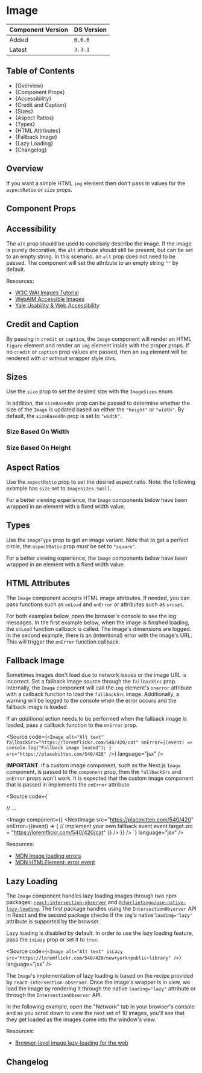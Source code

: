 

<Meta of={ImageStories} />

# Image

| Component Version | DS Version |
| ----------------- | ---------- |
| Added             | `0.0.6`    |
| Latest            | `3.3.1`    |

## Table of Contents

- {<Link href="#overview" target="_self">Overview</Link>}
- {<Link href="#component-props" target="_self">Component Props</Link>}
- {<Link href="#accessibility" target="_self">Accessibility</Link>}
- {<Link href="#credit-and-caption" target="_self">Credit and Caption</Link>}
- {<Link href="#sizes" target="_self">Sizes</Link>}
- {<Link href="#aspect-ratios" target="_self">Aspect Ratios</Link>}
- {<Link href="#types" target="_self">Types</Link>}
- {<Link href="#html-attributes" target="_self">HTML Attributes</Link>}
- {<Link href="#fallback-image" target="_self">Fallback Image</Link>}
- {<Link href="#lazy-loading" target="_self">Lazy Loading</Link>}
- {<Link href="#changelog" target="_self">Changelog</Link>}

## Overview

<Description of={ImageStories.WithControls} />

If you want a simple HTML `img` element then don't pass in values for the
`aspectRatio` or `size` props.

## Component Props

<Canvas of={ImageStories.WithControls} />

<ArgTypes of={ImageStories.WithControls} />

## Accessibility

The `alt` prop should be used to concisely describe the image. If the image is purely decorative,
the `alt` attribute should still be present, but can be set to an empty string. In this scenario,
an `alt` prop does not need to be passed. The component will set the attribute to an empty string
`""` by default.

Resources:

- [W3C WAI Images Tutorial](https://www.w3.org/WAI/tutorials/images/)
- [WebAIM Accessible Images](https://webaim.org/techniques/images/)
- [Yale Usability & Web Accessibility](https://usability.yale.edu/web-accessibility/articles/images)

## Credit and Caption

By passing in `credit` or `caption`, the `Image` component will
render an HTML `figure` element and render an `img` element inside with the
proper props. If no `credit` or `caption` prop values are passed,
then an `img` element will be rendered with or without wrapper style divs.

<Canvas of={ImageStories.FigureAndFigcaption} />

## Sizes

Use the `size` prop to set the desired size with the `ImageSizes` enum.

In addition, the `sizeBasedOn` prop can be passed to determine whether the size
of the `Image` is updated based on either the `"height"` or `"width"`. By default,
the `sizeBasedOn` prop is set to `"width"`.

### Size Based On Width

<Canvas of={ImageStories.Sizes} />

### Size Based On Height

<Canvas of={ImageStories.SizesBasedOnHeight} />

## Aspect Ratios

Use the `aspectRatio` prop to set the desired aspect ratio. Note: the
following example has `size` set to `ImageSizes.Small`.

For a better viewing experience, the `Image` components below have been wrapped
in an element with a fixed width value.

<Canvas of={ImageStories.AspectRatios} />

## Types

Use the `imageType` prop to get an image variant. Note that to get a perfect
circle, the `aspectRatio` prop _must_ be set to `"square"`.

For a better viewing experience, the `Image` components below have been wrapped
in an element with a fixed width value.

<Canvas of={ImageStories.Types} />

## HTML Attributes

The `Image` component accepts HTML image attributes. If needed, you can pass
functions such as `onLoad` and `onError` or attributes such as `srcset`.

For both examples below, open the browser's console to see the log messages. In
the first example below, when the image is finished loading, the `onLoad`
function callback is called. The image's dimensions are logged. In the second
example, there is an (intentional) error with the image's URL. This will trigger
the `onError` function callback.

<Canvas of={ImageStories.HTMLAttributes} />

## Fallback Image

Sometimes images don't load due to network issues or the image URL is incorrect.
Set a fallback image source through the `fallbackSrc` prop. Internally, the
`Image` component will call the `img` element's `onerror` attribute with a
callback function to load the `fallbackSrc` image. Additionally, a warning will
be logged to the console when the error occurs and the fallback image is loaded.

If an _additional_ action needs to be performed when the fallback image is
loaded, pass a callback function to the `onError` prop.

<Source
  code={`
<Image
  alt="Alt text"
  fallbackSrc="https://loremflickr.com/540/420/cat"
  onError={(event) => console.log("Fallback image loaded"); }
  src="https://placekitten.com/540/420"
/>
  `}
  language="jsx"
/>

**IMPORTANT**: If a custom image component, such as the Next.js `Image` component,
is passed to the `component` prop, then the `fallbackSrc` and `onError` props
won't work. It is expected that the custom image component that is passed in
implements the `onError` attribute.

<Source
  code={`

// ...

<Image
  component={{
    <NextImage
      src="https://placekitten.com/540/420"
      onError={(event) => {
        // Implement your own fallback event
        event.target.src =  "https://loremflickr.com/540/420/cat"
      }}
    />
  }} 
/>
`}
  language="jsx"
/>

<Canvas of={ImageStories.FallbackImage} />

Resources:

- [MDN Image loading errors](https://developer.mozilla.org/en-US/docs/Web/HTML/Element/img#image_loading_errors)
- [MDN HTMLElement: error event](https://developer.mozilla.org/en-US/docs/Web/API/HTMLElement/error_event)

## Lazy Loading

The `Image` component handles lazy loading images through two npm packages:
[`react-intersection-observer`](https://github.com/thebuilder/react-intersection-observer)
and [`@charlietango/use-native-lazy-loading`](https://www.npmjs.com/package/@charlietango/use-native-lazy-loading).
The first package handles using the `IntersectionObserver` API in React and the
second package checks if the `img`'s native `loading="lazy"` attribute is
supported by the browser.

Lazy loading is disabled by default. In order to use the lazy loading feature,
pass the `isLazy` prop or set it to `true`.

<Source
  code={`
<Image alt="Alt text" isLazy src="https://loremflickr.com/540/420/new+york+public+library" />
`}
  language="jsx"
/>

The `Image`'s implementation of lazy loading is based on the recipe provided by
`react-intersection-observer`. Once the image's wrapper is in view, we load the
image by rendering it through the native `loading="lazy"` attribute or through
the `IntersectionObserver` API.

In the following example, open the "Network" tab in your browser's console and
as you scroll down to view the next set of 10 images, you'll see that they get
loaded as the images come into the window's view.

Resources:

- [Browser-level image lazy-loading for the web](https://web.dev/browser-level-image-lazy-loading/)

<Canvas of={ImageStories.LazyLoading} />

## Changelog

<ComponentChangelogTable changelogData={changelogData} />
